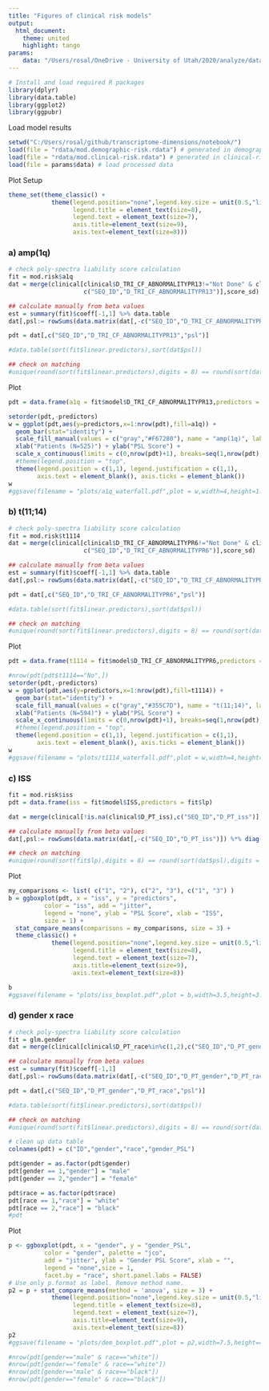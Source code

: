 ---
title: "Figures of clinical risk models"
output:
  html_document:
    theme: united
    highlight: tango
params:
    data: "/Users/rosal/OneDrive - University of Utah/2020/analyze/data/transcriptome-dimensions/analysis/20200802_pipe_out.rdata"
---

```{r load_packages, message=F, include=F}
# Install and load required R packages
library(dplyr)
library(data.table)
library(ggplot2)
library(ggpubr)
```

Load model results
```{r}
setwd("C:/Users/rosal/github/transcriptome-dimensions/notebook/")
load(file = "rdata/mod.demographic-risk.rdata") # generated in demographic-risk.Rmd
load(file = "rdata/mod.clinical-risk.rdata") # generated in clinical-risk.Rmd
load(file = params$data) # load processed data
```

Plot Setup
```{r}
theme_set(theme_classic() + 
            theme(legend.position="none",legend.key.size = unit(0.5,"line"),
                  legend.title = element_text(size=8),
                  legend.text = element_text(size=7),
                  axis.title=element_text(size=9),
                  axis.text=element_text(size=8)))
```


### a) amp(1q)
```{r}
# check poly-spectra liability score calculation
fit = mod.risk$a1q
dat = merge(clinical[clinical$D_TRI_CF_ABNORMALITYPR13!="Not Done" & clinical$D_TRI_CF_ABNORMALITYPR13!="",
                     c("SEQ_ID","D_TRI_CF_ABNORMALITYPR13")],score_sd)

## calculate manually from beta values
est = summary(fit)$coeff[-1,1] %>% data.table
dat[,psl:= rowSums(data.matrix(dat[,-c("SEQ_ID","D_TRI_CF_ABNORMALITYPR13")]) %*% diag(est$.)) + summary(fit)$coeff[1,1]]

pdt = dat[,c("SEQ_ID","D_TRI_CF_ABNORMALITYPR13","psl")]

#data.table(sort(fit$linear.predictors),sort(dat$psl))

## check on matching
#unique(round(sort(fit$linear.predictors),digits = 8) == round(sort(dat$psl),digits = 8))
```

Plot
```{r}
pdt = data.frame(a1q = fit$model$D_TRI_CF_ABNORMALITYPR13,predictors = fit$linear.predictors)

setorder(pdt,-predictors)
w = ggplot(pdt,aes(y=predictors,x=1:nrow(pdt),fill=a1q)) +
  geom_bar(stat="identity") +
  scale_fill_manual(values = c("gray","#F67280"), name = "amp(1q)", labels = c("N (n=323)","Y (n=202)")) +
  xlab("Patients (N=525)") + ylab("PSL Score") +
  scale_x_continuous(limits = c(0,nrow(pdt)+1), breaks=seq(1,nrow(pdt),1)) +
  #theme(legend.position = "top",
  theme(legend.position = c(1,1), legend.justification = c(1,1),
        axis.text = element_blank(), axis.ticks = element_blank())
w
#ggsave(filename = "plots/a1q_waterfall.pdf",plot = w,width=4,height=1.75)
```


### b) t(11;14)
```{r}
# check poly-spectra liability score calculation
fit = mod.risk$t1114
dat = merge(clinical[clinical$D_TRI_CF_ABNORMALITYPR6!="Not Done" & clinical$D_TRI_CF_ABNORMALITYPR6!="",
                     c("SEQ_ID","D_TRI_CF_ABNORMALITYPR6")],score_sd)

## calculate manually from beta values
est = summary(fit)$coeff[-1,1] %>% data.table
dat[,psl:= rowSums(data.matrix(dat[,-c("SEQ_ID","D_TRI_CF_ABNORMALITYPR6")]) %*% diag(est$.)) + summary(fit)$coeff[1,1]]

pdt = dat[,c("SEQ_ID","D_TRI_CF_ABNORMALITYPR6","psl")]

#data.table(sort(fit$linear.predictors),sort(dat$psl))

## check on matching
#unique(round(sort(fit$linear.predictors),digits = 8) == round(sort(dat$psl),digits = 8))
```

Plot
```{r}
pdt = data.frame(t1114 = fit$model$D_TRI_CF_ABNORMALITYPR6,predictors = fit$linear.predictors)

#nrow(pdt[pdt$t1114=="No",])
setorder(pdt,-predictors)
w = ggplot(pdt,aes(y=predictors,x=1:nrow(pdt),fill=t1114)) +
  geom_bar(stat="identity") +
  scale_fill_manual(values = c("gray","#355C7D"), name = "t(11;14)", labels = c("N (n=441)","Y (n=153)")) +
  xlab("Patients (N=594)") + ylab("PSL Score") +
  scale_x_continuous(limits = c(0,nrow(pdt)+1), breaks=seq(1,nrow(pdt),1)) +
  #theme(legend.position = "top",
  theme(legend.position = c(1,1), legend.justification = c(1,1),
        axis.text = element_blank(), axis.ticks = element_blank())
w
#ggsave(filename = "plots/t1114_waterfall.pdf",plot = w,width=4,height=1.75)
```


### c) ISS
```{r}
fit = mod.risk$iss
pdt = data.frame(iss = fit$model$ISS,predictors = fit$lp)

dat = merge(clinical[!is.na(clinical$D_PT_iss),c("SEQ_ID","D_PT_iss")],score_sd)

## calculate manually from beta values
dat[,psl:= rowSums(data.matrix(dat[,-c("SEQ_ID","D_PT_iss")]) %*% diag(coef(fit)))]

## check on matching
#unique(round(sort(fit$lp),digits = 8) == round(sort(dat$psl),digits = 8))
```

Plot
```{r}
my_comparisons <- list( c("1", "2"), c("2", "3"), c("1", "3") )
b = ggboxplot(pdt, x = "iss", y = "predictors",
          color = "iss", add = "jitter",
          legend = "none", ylab = "PSL Score", xlab = "ISS", 
          size = 1) + 
  stat_compare_means(comparisons = my_comparisons, size = 3) +
  theme_classic() + 
            theme(legend.position="none",legend.key.size = unit(0.5,"line"),
                  legend.title = element_text(size=8),
                  legend.text = element_text(size=7),
                  axis.title=element_text(size=9),
                  axis.text=element_text(size=8))

b
#ggsave(filename = "plots/iss_boxplot.pdf",plot = b,width=3.5,height=3.5)
```


### d) gender x race
```{r}
# check poly-spectra liability score calculation
fit = glm.gender
dat = merge(clinical[clinical$D_PT_race%in%c(1,2),c("SEQ_ID","D_PT_gender","D_PT_race")],score_sd)

## calculate manually from beta values
est = summary(fit)$coeff[-1,1]
dat[,psl:= rowSums(data.matrix(dat[,-c("SEQ_ID","D_PT_gender","D_PT_race")]) %*% diag(est)) + summary(fit)$coeff[1,1]]

pdt = dat[,c("SEQ_ID","D_PT_gender","D_PT_race","psl")]

#data.table(sort(fit$linear.predictors),sort(dat$psl))

## check on matching
#unique(round(sort(fit$linear.predictors),digits = 8) == round(sort(dat$psl),digits = 8))

# clean up data table
colnames(pdt) = c("ID","gender","race","gender_PSL")

pdt$gender = as.factor(pdt$gender)
pdt[gender == 1,"gender"] = "male"
pdt[gender == 2,"gender"] = "female"

pdt$race = as.factor(pdt$race)
pdt[race == 1,"race"] = "white"
pdt[race == 2,"race"] = "black"
#pdt
```

Plot
```{r}
p <- ggboxplot(pdt, x = "gender", y = "gender_PSL",
          color = "gender", palette = "jco",
          add = "jitter", ylab = "Gender PSL Score", xlab = "",
          legend = "none",size = 1,
          facet.by = "race", short.panel.labs = FALSE)
# Use only p.format as label. Remove method name.
p2 = p + stat_compare_means(method = 'anova', size = 3) +
            theme(legend.position="none",legend.key.size = unit(0.5,"line"),
                  legend.title = element_text(size=8),
                  legend.text = element_text(size=7),
                  axis.title=element_text(size=9),
                  axis.text=element_text(size=8))
p2
#ggsave(filename = "plots/dem_boxplot.pdf",plot = p2,width=7.5,height=4.5)

#nrow(pdt[gender=="male" & race=="white"])
#nrow(pdt[gender=="female" & race=="white"])
#nrow(pdt[gender=="male" & race=="black"])
#nrow(pdt[gender=="female" & race=="black"])
```